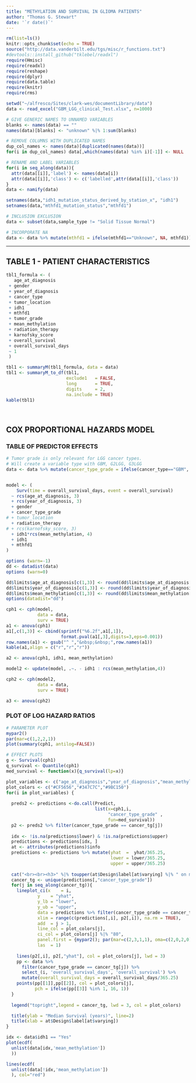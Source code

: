 ```yaml
---
title: "METHYLATION AND SURVIVAL IN GLIOMA PATIENTS"
author: "Thomas G. Stewart"
date: '`r date()`'
---
```


```r
rm(list=ls())
knitr::opts_chunk$set(echo = TRUE)
source("http://data.vanderbilt.edu/tgs/misc/r_functions.txt")
#devtools::install_github("tklebel/readxl")
require(Hmisc)
require(readxl)
require(reshape)
require(dplyr)
require(data.table)
require(knitr)
require(rms)

setwd("~/alfresco/Sites/clark-wes/documentLibrary/data")
data <- read_excel("GBM_LGG_clinical_Test.xlsx", n=1000)

# GIVE GENERIC NAMES TO UNNAMED VARIABLES
blanks <- names(data) == ""
names(data)[blanks] <- "unknown" %|% 1:sum(blanks) 

# REMOVE COLUMNS WITH DUPLICATED NAMES
dup_col_names <- names(data)[duplicated(names(data))]
for(i in dup_col_names) data[,which(names(data) %in% i)[-1]] <- NULL

# RENAME AND LABEL VARIABLES
for(i in seq_along(data)){
  attr(data[[i]],'label') <- names(data[i])
  attr(data[[i]],'class') <- c('labelled',attr(data[[i]],'class'))
}
data <- namify(data)

setnames(data,"idh1_mutation_status_derived_by_station_x", "idh1")
setnames(data,"mthfd1_mutation_status","mthfd1")

# INCLUSION EXCLUSION
data <- subset(data,sample_type != "Solid Tissue Normal")

# INCORPORATE NA
data <- data %>% mutate(mthfd1 = ifelse(mthfd1=="Unknown", NA, mthfd1))

```

*****

## TABLE 1 - PATIENT CHARACTERISTICS

```r
tbl1_formula <- (
   age_at_diagnosis 
 + gender 
 + year_of_diagnosis 
 + cancer_type 
 + tumor_location 
 + idh1
 + mthfd1 
 + tumor_grade 
 + mean_methylation
 + radiation_therapy
 + karnofsky_score
 + overall_survival
 + overall_survival_days
 ~ 1
 )

tbl1 <- summaryM(tbl1_formula, data = data)
tbl1 <- summaryM_to_df(tbl1, 
                       exclude1   = FALSE, 
                       long       = TRUE, 
                       digits     = 2,
                       na.include = TRUE)
kable(tbl1)
```

\  
\  
\  

## COX PROPORTIONAL HAZARDS MODEL

### TABLE OF PREDICTOR EFFECTS

```r
# Tumor grade is only relevant for LGG cancer types.
# Will create a variable type with GBM, G2LGG, G3LGG
data <- data %>% mutate(cancer_type_grade = ifelse(cancer_type=="GBM", cancer_type, ifelse(is.na(tumor_grade), tumor_grade, "LGG-" %|% tumor_grade)))


model <- (
    Surv(time = overall_survival_days, event = overall_survival)
  ~ rcs(age_at_diagnosis, 3)
  + rcs(year_of_diagnosis, 3)
  + gender
  + cancer_type_grade
# + tumor_location
  + radiation_therapy
# + rcs(karnofsky_score, 3)
  + idh1*rcs(mean_methylation, 4)
  + idh1
  + mthfd1
)

options (warn=-1)
dd <- datadist(data)
options (warn=0)

dd$limits$age_at_diagnosis[c(1,3)] <- round(dd$limits$age_at_diagnosis[c(1,3)])
dd$limits$year_of_diagnosis[c(1,3)] <- round(dd$limits$year_of_diagnosis[c(1,3)])
dd$limits$mean_methylation[c(1,3)] <- round(dd$limits$mean_methylation[c(1,3)],2)
options(datadist="dd")

cph1 <- cph(model, 
            data = data, 
            surv = TRUE)
a1 <- anova(cph1)
a1[,c(1,3)] <- cbind(sprintf("%6.2f",a1[,1]), 
                     format.pval(a1[,3],digits=3,eps=0.001))
row.names(a1) <- gsub("^ ","&nbsp;&nbsp;",row.names(a1))
kable(a1,align = c("r","r","r"))

a2 <- anova(cph1, idh1, mean_methylation)
```

```r
model2 <- update(model, .~. - idh1 : rcs(mean_methylation,4))

cph2 <- cph(model2, 
            data = data, 
            surv = TRUE)

a3 <- anova(cph2)
```

### PLOT OF LOG HAZARD RATIOS

```r
# PARAMETER PLOT
mypar2()
par(mar=c(1,2,2,1))
plot(summary(cph1, antilog=FALSE))
```

```r
# EFFECT PLOTS
g <- Survival(cph1)
q_survival <- Quantile(cph1)
med_survival <- function(x){q_survival(lp=x)}

plot_variables <- c("age_at_diagnosis","year_of_diagnosis","mean_methylation")
plot_colors <- c("#CF5656","#347C7C","#9BC150")
for(i in plot_variables) {
  
  preds2 <- predictions <-do.call(Predict,
                                  list(x=cph1,i,
                                       "cancer_type_grade" ,
                                       fun=med_survival))
  p2 <- preds2 %>% filter(cancer_type_grade == cancer_tg[j])
  
  idx <- !is.na(predictions$lower) & !is.na(predictions$upper)
  predictions <- predictions[idx, ]
  at <- attributes(predictions)$info
  predictions <- predictions %>% mutate(yhat  =  yhat/365.25,
                                        lower = lower/365.25,
                                        upper = upper/365.25)
  
  cat("<br><br><h3>" %|% toupper(at$Design$label[at$varying] %|% " on median survival time") %|% "</h3>")
  cancer_tg <- unique(predictions[,"cancer_type_grade"])
  for(j in seq_along(cancer_tg)){
    lineplot_ci(x    = i,
            y    = "yhat",
            y_lb = "lower",
            y_ub = "upper",
            data = predictions %>% filter(cancer_type_grade == cancer_tg[j]),
            xlim = range(c(predictions[,i], p2[,i]), na.rm = TRUE),
            add  = j > 1,
            line_col = plot_colors[j],
            ci_col = plot_colors[j] %|% "80",
            panel.first = {mypar2(); par(mar=c(2,3,1,1), oma=c(2,0,2,0)); grid()},
            las  = 1)
    
    lines(p2[,i], p2[,"yhat"], col = plot_colors[j], lwd = 3)
    pp <- data %>% 
      filter(cancer_type_grade == cancer_tg[j]) %>% 
      select_(i, 'overall_survival_days', 'overall_survival') %>% 
      mutate(overall_survival_days = overall_survival_days/365.25)
    points(pp[[1]],pp[[2]], col = plot_colors[j], 
           pch = ifelse(pp[[3]] %in% 1, 16, 1))
  }
  
  legend("topright",legend = cancer_tg, lwd = 3, col = plot_colors)

  title(ylab = "Median Survival (years)", line=2)
  title(xlab = at$Design$label[at$varying])
} 

```


```r
idx <- data$idh1 == "Yes"
plot(ecdf(
  unlist(data[idx,'mean_methylation'])
  ))

lines(ecdf(
  unlist(data[!idx,'mean_methylation'])
  ), col="red")
```

